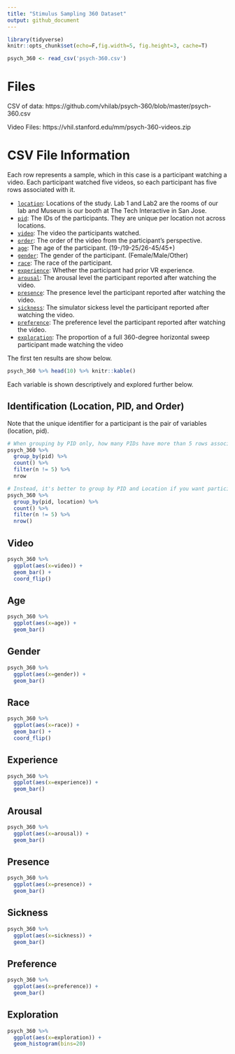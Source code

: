```yaml
---
title: "Stimulus Sampling 360 Dataset"
output: github_document
---
```


```r
library(tidyverse)
knitr::opts_chunk$set(echo=F,fig.width=5, fig.height=3, cache=T)

psych_360 <- read_csv('psych-360.csv')
```
# Files

CSV of data: https://github.com/vhilab/psych-360/blob/master/psych-360.csv

Video Files: https://vhil.stanford.edu/mm/psych-360-videos.zip

# CSV File Information

Each row represents a sample, which in this case is a participant watching a video. Each participant watched five videos, so each participant has five rows associated with it.

- [`location`](#identification-location-pid-and-order): Locations of the study. Lab 1 and Lab2 are the rooms of our lab and Museum is our booth at The Tech Interactive in San Jose.
- [`pid`](#identification-location-pid-and-order): The IDs of the participants. They are unique per location not across locations.
- [`video`](#video): The video the participants watched.
- [`order`](#identification-location-pid-and-order): The order of the video from the participant's perspective.
- [`age`](#age): The age of the participant. (19-/19-25/26-45/45+)
- [`gender`](#gender): The gender of the participant. (Female/Male/Other)
- [`race`](#race): The race of the participant.
- [`experience`](#experience): Whether the participant had prior VR experience.
- [`arousal`](#arousal): The arousal level the participant reported after watching the video.
- [`presence`](#presence): The presence level the participant reported after watching the video.
- [`sickness`](#sickness): The simulator sickess level the participant reported after watching the video.
- [`preference`](#preference): The preference level the participant reported after watching the video.
- [`exploration`](#exploration): The proportion of a full 360-degree horizontal sweep participant made watching the video

The first ten results are show below.

```r
psych_360 %>% head(10) %>% knitr::kable()
```

Each variable is shown descriptively and explored further below.

## Identification (Location, PID, and Order)

Note that the unique identifier for a participant is the pair of variables (location, pid).

```r
# When grouping by PID only, how many PIDs have more than 5 rows associated with them?
psych_360 %>% 
  group_by(pid) %>%
  count() %>%
  filter(n != 5) %>%
  nrow

# Instead, it's better to group by PID and Location if you want participants to be uniquely grouped
psych_360 %>%
  group_by(pid, location) %>%
  count() %>%
  filter(n != 5) %>%
  nrow()
```


## Video

```r
psych_360 %>% 
  ggplot(aes(x=video)) +
  geom_bar() +
  coord_flip()
```

## Age

```r
psych_360 %>% 
  ggplot(aes(x=age)) +
  geom_bar()
```

## Gender

```r
psych_360 %>% 
  ggplot(aes(x=gender)) +
  geom_bar()
```

## Race

```r
psych_360 %>% 
  ggplot(aes(x=race)) +
  geom_bar() +
  coord_flip()
```

## Experience

```r
psych_360 %>% 
  ggplot(aes(x=experience)) +
  geom_bar()
```

## Arousal

```r
psych_360 %>% 
  ggplot(aes(x=arousal)) +
  geom_bar()
```

## Presence

```r
psych_360 %>% 
  ggplot(aes(x=presence)) +
  geom_bar()
```

## Sickness

```r
psych_360 %>% 
  ggplot(aes(x=sickness)) +
  geom_bar()
```

## Preference

```r
psych_360 %>% 
  ggplot(aes(x=preference)) +
  geom_bar()
```

## Exploration

```r
psych_360 %>% 
  ggplot(aes(x=exploration)) +
  geom_histogram(bins=20)
```


